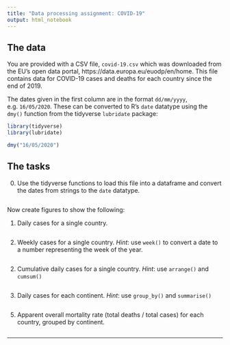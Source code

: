 ```yaml
---
title: "Data processing assignment: COVID-19"
output: html_notebook
---
```



## The data

You are provided with a CSV file, `covid-19.csv` which was downloaded from the EU's open data portal, https://data.europa.eu/euodp/en/home. This file contains data for COVID-19 cases and deaths for each country since the end of 2019.

The dates given in the first column are in the format `dd/mm/yyyy`, e.g. `16/05/2020`. 
These can be converted to R's `date` datatype using the `dmy()` function from the tidyverse `lubridate` package:

```r
library(tidyverse)
library(lubridate)

dmy("16/05/2020")
```


## The tasks

0. Use the tidyverse functions to load this file into a dataframe and convert the dates from strings to the `date` datatype. 

```r

```


Now create figures to show the following:

1. Daily cases for a single country.

```r

```


2. Weekly cases for a single country. *Hint*: use `week()` to convert a date to a number representing the week of the year.

```r

  
```


2. Cumulative daily cases for a single country. *Hint*: use `arrange()` and `cumsum()`


```r


```

3. Daily cases for each continent. *Hint*: use `group_by()` and `summarise()`

```r


```


5. Apparent overall mortality rate (total deaths / total cases) for each country, grouped by continent.

```r


```

---
